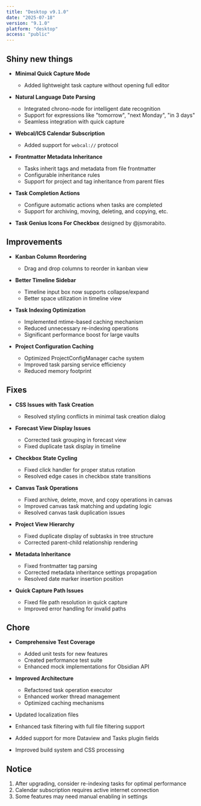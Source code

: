 ```yaml
---
title: "Desktop v9.1.0"
date: "2025-07-18"
version: "9.1.0"
platform: "desktop"
access: "public"
---
```


## Shiny new things

- **Minimal Quick Capture Mode**
  - Added lightweight task capture without opening full editor

- **Natural Language Date Parsing**
  - Integrated chrono-node for intelligent date recognition
  - Support for expressions like "tomorrow", "next Monday", "in 3 days"
  - Seamless integration with quick capture

- **Webcal/ICS Calendar Subscription**
  - Added support for `webcal://` protocol

- **Frontmatter Metadata Inheritance**
  - Tasks inherit tags and metadata from file frontmatter
  - Configurable inheritance rules
  - Support for project and tag inheritance from parent files

- **Task Completion Actions**
  - Configure automatic actions when tasks are completed
  - Support for archiving, moving, deleting, and copying, etc.

- **Task Genius Icons For Checkbox** designed by @jsmorabito.


## Improvements

- **Kanban Column Reordering**
  - Drag and drop columns to reorder in kanban view

- **Better Timeline Sidebar**
  - Timeline input box now supports collapse/expand
  - Better space utilization in timeline view

- **Task Indexing Optimization**
  - Implemented mtime-based caching mechanism
  - Reduced unnecessary re-indexing operations
  - Significant performance boost for large vaults

- **Project Configuration Caching**
  - Optimized ProjectConfigManager cache system
  - Improved task parsing service efficiency
  - Reduced memory footprint

## Fixes

- **CSS Issues with Task Creation**
  - Resolved styling conflicts in minimal task creation dialog

- **Forecast View Display Issues**
  - Corrected task grouping in forecast view
  - Fixed duplicate task display in timeline

- **Checkbox State Cycling**
  - Fixed click handler for proper status rotation
  - Resolved edge cases in checkbox state transitions

- **Canvas Task Operations**
  - Fixed archive, delete, move, and copy operations in canvas
  - Improved canvas task matching and updating logic
  - Resolved canvas task duplication issues

- **Project View Hierarchy**
  - Fixed duplicate display of subtasks in tree structure
  - Corrected parent-child relationship rendering

- **Metadata Inheritance**
  - Fixed frontmatter tag parsing
  - Corrected metadata inheritance settings propagation
  - Resolved date marker insertion position

- **Quick Capture Path Issues**
  - Fixed file path resolution in quick capture
  - Improved error handling for invalid paths

## Chore

- **Comprehensive Test Coverage**
  - Added unit tests for new features
  - Created performance test suite
  - Enhanced mock implementations for Obsidian API

- **Improved Architecture**
  - Refactored task operation executor
  - Enhanced worker thread management
  - Optimized caching mechanisms

- Updated localization files
- Enhanced task filtering with full file filtering support
- Added support for more Dataview and Tasks plugin fields
- Improved build system and CSS processing

## Notice

1. After upgrading, consider re-indexing tasks for optimal performance
2. Calendar subscription requires active internet connection
3. Some features may need manual enabling in settings